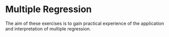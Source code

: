 # Multiple Regression

The aim of these exercises is to gain practical experience of the application and interpretation of multiple regression.
